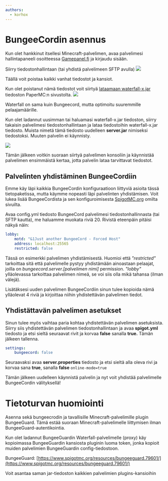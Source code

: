 ```yaml
---
authors:
  - korhox
---
```


# BungeeCordin asennus

Kun olet hankkinut itsellesi Minecraft-palvelimen, avaa palvelimesi
hallintapaneeli osoitteessa [Gamepanel.fi](https://gamepanel.fi/) ja kirjaudu
sisään.

Siirry tiedostonhallintaan (tai yhdistä palvelimeen SFTP avulla)
![](https://cdn.bittivirta.fi/docimg/crisp/13filemanager_xma422.png)

Täällä voit poistaa kaikki vanhat tiedostot ja kansiot.

Kun olet poistanut nämä tiedostot voit siirtyä
[lataamaan waterfall-x.jar](https://papermc.io/downloads#Waterfall) tiedoston
PaperMC:n sivustolta.
![](https://cdn.bittivirta.fi/docimg/crisp/14waterfall-download_1lsqpwd.png)

Waterfall on sama kuin Bungeecord, mutta optimoitu suuremmille pelaajamäärille.

Kun olet ladannut uusimman tai haluamasi waterfall-x.jar tiedoston, siirry
takaisin palvelimesi tiedostonhallintaan ja lataa tiedostoihin waterfall-x.jar
tiedosto. Muista nimetä tämä tiedosto uudelleen **server.jar** nimiseksi
tiedostoksi. Muuten palvelin ei käynnisty.

![](https://cdn.bittivirta.fi/docimg/crisp/15upload_jl5854.png)

Tämän jälkeen voitkin suoraan siirtyä palvelimen konsoliin ja käynnistää
palvelimen ensimmäistä kertaa, jotta palvelin lataa tarvittavat tiedostot.

## Palvelinten yhdistäminen BungeeCordiin

Emme käy läpi kaikkia BungeeCordin konfiguraatioon liittyviä asioita tässä
tietopaketissa, mutta käymme nopeasti läpi palvelinten yhdistämisen. Voit lukea
lisää BungeeCordista ja sen konfiguroimisesta
[SpigotMC.org](https://www.spigotmc.org/wiki/bungeecord-configuration-guide/)
omilta sivuilta.

Avaa config.yml tiedosto BungeeCord palvelimesi tiedostonhallinnasta (tai SFTP
kautta), me haluamme muokata riviä 20. Rivistä eteenpäin pitäisi näkyä näin:

```yaml
lobby:
    motd: "&1Just another BungeeCord - Forced Host"
    address: localhost:25565
    restricted: false
```

Tässä on esimerkki palvelimen yhdistämisestä. Huomioi että _"restricted"_
tarkoittaa sitä että palvelimelle pystyy yhdistämään ainoastaan pelaajat, joilla
on _bungeecord.server.[palvelimen nimi]_ permission. _"lobby"_ ylläolevassa
tarkoittaa palvelimen nimeä, se voi siis olla mikä tahansa (ilman välejä).

Lisätäksesi uuden palvelimen BungeeCordiin sinun tulee kopioida nämä ylläolevat
4 riviä ja kirjoittaa niihin yhdistettävän palvelimen tiedot.

## Yhdistättavän palvelimen asetukset

Sinun tulee myös vaihtaa paria kohtaa yhdistettävän palvelimen asetuksista.
Siirry siis yhdistettävän palvelimen tiedostonhallintaan ja avaa **spigot.yml**
tiedosto ja etsi sieltä seuraavat rivit ja korvaa **false** sanalla **true.**
Tämän jälkeen tallenna.

```yaml
settings:
    bungeecord: false
```

Seuraavaksi avaa **server.properties** tiedosto ja etsi sieltä alla oleva rivi
ja korvaa sana **true**, sanalla **false** `online-mode=true`

Tämän jälkeen uudelleen käynnistä palvelin ja nyt voit yhdistää palvelimelle
BungeeCordin välityksellä!

# Tietoturvan huomiointi

Asenna sekä bungeecrodin ja tavallisille Minecraft-palvelimille plugin
BungeeGuard. Tämä estää suoraan Minecraft-palvelimelle liittymisen ilman
BungeeGuard-autentikointia.

Kun olet ladannut BungeeGuardin Waterfall-palvelimelle (proxy) käy kopioimassa
BungeeGuardin kansiosta pluginin luoma token, jonka kopioit muiden palvelimien
BungeeGuardin config-tiedostoon.

BungeeGuard:
[https://www.spigotmc.org/resources/bungeeguard.79601/](https://www.spigotmc.org/resources/bungeeguard.79601/)

Voit asantaa saman jar-tiedoston kaikkien palvelimien plugins-kansioihin
